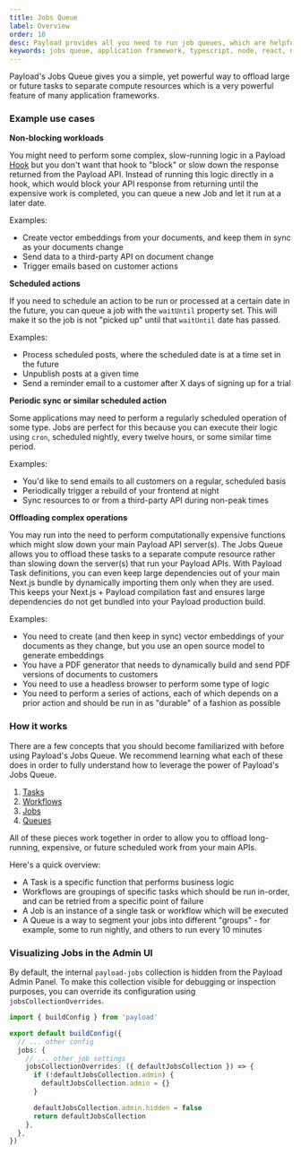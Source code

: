 ```yaml
---
title: Jobs Queue
label: Overview
order: 10
desc: Payload provides all you need to run job queues, which are helpful to offload long-running processes into separate workers.
keywords: jobs queue, application framework, typescript, node, react, nextjs
---
```


Payload's Jobs Queue gives you a simple, yet powerful way to offload large or future tasks to separate compute resources which is a very powerful feature of many application frameworks.

### Example use cases

**Non-blocking workloads**

You might need to perform some complex, slow-running logic in a Payload [Hook](/docs/hooks/overview) but you don't want that hook to "block" or slow down the response returned from the Payload API. Instead of running this logic directly in a hook, which would block your API response from returning until the expensive work is completed, you can queue a new Job and let it run at a later date.

Examples:

- Create vector embeddings from your documents, and keep them in sync as your documents change
- Send data to a third-party API on document change
- Trigger emails based on customer actions

**Scheduled actions**

If you need to schedule an action to be run or processed at a certain date in the future, you can queue a job with the `waitUntil` property set. This will make it so the job is not "picked up" until that `waitUntil` date has passed.

Examples:

- Process scheduled posts, where the scheduled date is at a time set in the future
- Unpublish posts at a given time
- Send a reminder email to a customer after X days of signing up for a trial

**Periodic sync or similar scheduled action**

Some applications may need to perform a regularly scheduled operation of some type. Jobs are perfect for this because you can execute their logic using `cron`, scheduled nightly, every twelve hours, or some similar time period.

Examples:

- You'd like to send emails to all customers on a regular, scheduled basis
- Periodically trigger a rebuild of your frontend at night
- Sync resources to or from a third-party API during non-peak times

**Offloading complex operations**

You may run into the need to perform computationally expensive functions which might slow down your main Payload API server(s). The Jobs Queue allows you to offload these tasks to a separate compute resource rather than slowing down the server(s) that run your Payload APIs. With Payload Task definitions, you can even keep large dependencies out of your main Next.js bundle by dynamically importing them only when they are used. This keeps your Next.js + Payload compilation fast and ensures large dependencies do not get bundled into your Payload production build.

Examples:

- You need to create (and then keep in sync) vector embeddings of your documents as they change, but you use an open source model to generate embeddings
- You have a PDF generator that needs to dynamically build and send PDF versions of documents to customers
- You need to use a headless browser to perform some type of logic
- You need to perform a series of actions, each of which depends on a prior action and should be run in as "durable" of a fashion as possible

### How it works

There are a few concepts that you should become familiarized with before using Payload's Jobs Queue. We recommend learning what each of these does in order to fully understand how to leverage the power of Payload's Jobs Queue.

1. [Tasks](/docs/jobs-queue/tasks)
1. [Workflows](/docs/jobs-queue/workflows)
1. [Jobs](/docs/jobs-queue/jobs)
1. [Queues](/docs/jobs-queue/queues)

All of these pieces work together in order to allow you to offload long-running, expensive, or future scheduled work from your main APIs.

Here's a quick overview:

- A Task is a specific function that performs business logic
- Workflows are groupings of specific tasks which should be run in-order, and can be retried from a specific point of failure
- A Job is an instance of a single task or workflow which will be executed
- A Queue is a way to segment your jobs into different "groups" - for example, some to run nightly, and others to run every 10 minutes

### Visualizing Jobs in the Admin UI

By default, the internal `payload-jobs` collection is hidden from the Payload Admin Panel. To make this collection visible for debugging or inspection purposes, you can override its configuration using `jobsCollectionOverrides`.

```ts
import { buildConfig } from 'payload'

export default buildConfig({
  // ... other config
  jobs: {
    // ... other job settings
    jobsCollectionOverrides: ({ defaultJobsCollection }) => {
      if (!defaultJobsCollection.admin) {
        defaultJobsCollection.admin = {}
      }

      defaultJobsCollection.admin.hidden = false
      return defaultJobsCollection
    },
  },
})
```
